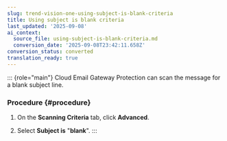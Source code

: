 ```yaml
---
slug: trend-vision-one-using-subject-is-blank-criteria
title: Using subject is blank criteria
last_updated: '2025-09-08'
ai_context:
  source_file: using-subject-is-blank-criteria.md
  conversion_date: '2025-09-08T23:42:11.658Z'
conversion_status: converted
translation_ready: true
---
```


::: {role="main"}
Cloud Email Gateway Protection can scan the message for a blank subject line.

### Procedure {#procedure}

1.  On the **Scanning Criteria** tab, click **Advanced**.

2.  Select **Subject is** "**blank**".
:::
